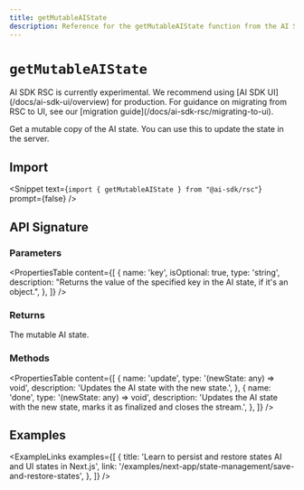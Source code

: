 ---
title: getMutableAIState
description: Reference for the getMutableAIState function from the AI SDK RSC
---

# `getMutableAIState`

<Note type="warning">
  AI SDK RSC is currently experimental. We recommend using [AI SDK
  UI](/docs/ai-sdk-ui/overview) for production. For guidance on migrating from
  RSC to UI, see our [migration guide](/docs/ai-sdk-rsc/migrating-to-ui).
</Note>

Get a mutable copy of the AI state. You can use this to update the state in the server.

## Import

<Snippet
  text={`import { getMutableAIState } from "@ai-sdk/rsc"`}
  prompt={false}
/>

## API Signature

### Parameters

<PropertiesTable
  content={[
    {
      name: 'key',
      isOptional: true,
      type: 'string',
      description:
        "Returns the value of the specified key in the AI state, if it's an object.",
    },
  ]}
/>

### Returns

The mutable AI state.

### Methods

<PropertiesTable
  content={[
    {
      name: 'update',
      type: '(newState: any) => void',
      description: 'Updates the AI state with the new state.',
    },
    {
      name: 'done',
      type: '(newState: any) => void',
      description:
        'Updates the AI state with the new state, marks it as finalized and closes the stream.',
    },
  ]}
/>

## Examples

<ExampleLinks
  examples={[
    {
      title: 'Learn to persist and restore states AI and UI states in Next.js',
      link: '/examples/next-app/state-management/save-and-restore-states',
    },
  ]}
/>

